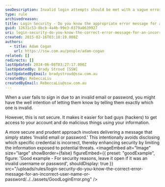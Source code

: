 ```yaml
---
seoDescription: Invalid login attempts should be met with a vague error message to prevent hackers from exploiting incorrect credentials.
type: rule
archivedreason:
title: Login Security - Do you know the appropriate error message for an invalid username or password entry?
guid: 12631c53-8bcb-4a4b-99e3-0379a8639927
uri: login-security-do-you-know-the-correct-error-message-for-an-incorrect-user-name-or-password
created: 2015-02-16T03:18:19.000Z
authors:
  - title: Adam Cogan
    url: https://ssw.com.au/people/adam-cogan
related: []
redirects: []
lastUpdated: 2024-06-08T03:27:17.000Z
lastUpdatedBy: Brady Stroud [SSW]
lastUpdatedByEmail: bradystroud@ssw.com.au
createdBy: RebeccaLiu
createdByEmail: RebeccaLiu@ssw.com.au
---
```


When a user fails to sign in due to an invalid email or password, you might have the well intention of letting them know by telling them exactly which one is invalid.

However, this is not secure. It makes it easier for bad guys (hackers) to get access to your account and do malicious things using your information.

A more secure and prudent approach involves delivering a message that simply states 'Invalid email or password.' This intentionally avoids disclosing which specific credential is incorrect, thereby enhancing security by limiting the information exposed to potential threats.
<imageEmbed
  alt="Image"
  size="large"
  showBorder={false}
  figureEmbed={{
    preset: "goodExample",
    figure: 'Good example - For security reasons, leave it open if it was an invalid username or password',
    shouldDisplay: true
  }}
  src="/uploads/rules/login-security-do-you-know-the-correct-error-message-for-an-incorrect-user-name-or-password/../../assets/GoodLoginError.png"
/>
